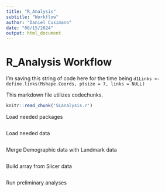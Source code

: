 ```yaml
---
title: "R_Analysis"
subtitle: "Workflow"
author: "Daniel Cusimano"
date: "08/15/2024"
output: html_document
---
```


# R_Analysis Workflow

I'm saving this string of code here for the time being `d1Links <- define.links(Mshape.Coords, ptsize = 7, links = NULL)`

This markdown file utilizes codechunks.
```r
knitr::read_chunk('SLanalysis.r')
```

Load needed packages

```r
```

Load needed data

```r
```

Merge Demographic data with Landmark data

```r
```

Build array from Slicer data

```r
```

Run preliminary analyses

```r
```

```r
```

```r
```